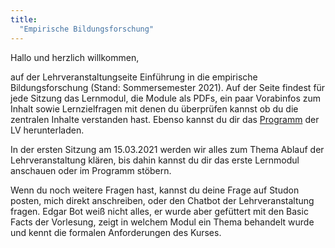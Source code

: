 ```yaml
---
title: 
  "Empirische Bildungsforschung"
---
```


Hallo und herzlich willkommen,

auf der Lehrveranstaltungseite Einführung in die empirische Bildungsforschung (Stand: Sommersemester 2021). Auf der Seite findest für jede Sitzung das Lernmodul, die Module als PDFs, ein paar Vorabinfos zum Inhalt sowie Lernzielfragen mit denen du überprüfen kannst ob du die zentralen Inhalte verstanden hast. Ebenso kannst du dir das <a href="https://www.studon.fau.de/studon/data/StudOn/lm_data/lm_5234058/index.html#/" target="_blank">Programm</a> der LV herunterladen.

In der ersten Sitzung am 15.03.2021 werden wir alles zum Thema Ablauf der Lehrveranstaltung klären, bis dahin kannst du dir das erste Lernmodul anschauen oder im Programm stöbern.

Wenn du noch weitere Fragen hast, kannst du deine Frage auf Studon posten, mich direkt anschreiben, oder den Chatbot der Lehrveranstaltung fragen. Edgar Bot weiß nicht alles, er wurde aber gefüttert mit den Basic Facts der Vorlesung, zeigt in welchem Modul ein Thema behandelt wurde und kennt die formalen Anforderungen des Kurses.  
